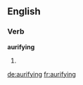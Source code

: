 ==English==

===Verb===
'''aurifying'''

# {{present participle of|aurify}}

[[de:aurifying]]
[[fr:aurifying]]